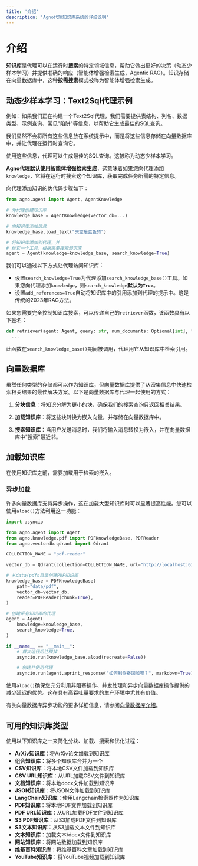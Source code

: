 ```yaml
---
title: '介绍'
description: 'Agno代理知识库系统的详细说明'
---
```


# 介绍

**知识库**是代理可以在运行时**搜索**的特定领域信息，帮助它做出更好的决策（动态少样本学习）并提供准确的响应（智能体增强检索生成，Agentic RAG）。知识存储在向量数据库中，这种**按需搜索**模式被称为智能体增强检索生成。

## 动态少样本学习：Text2Sql代理示例

例如：如果我们正在构建一个Text2Sql代理，我们需要提供表结构、列名、数据类型、示例查询、常见"陷阱"等信息，以帮助它生成最佳的SQL查询。

我们显然不会将所有这些信息放在系统提示中，而是将这些信息存储在向量数据库中，并让代理在运行时查询它。

使用这些信息，代理可以生成最佳的SQL查询。这被称为动态少样本学习。

**Agno代理默认使用智能体增强检索生成**，这意味着如果您向代理添加`knowledge`，它将在运行时搜索这个知识库，获取完成任务所需的特定信息。

向代理添加知识的伪代码步骤如下：

```python
from agno.agent import Agent, AgentKnowledge

# 为代理创建知识库
knowledge_base = AgentKnowledge(vector_db=...)

# 向知识库添加信息
knowledge_base.load_text("天空是蓝色的")

# 将知识库添加到代理，并
# 给它一个工具，根据需要搜索知识库
agent = Agent(knowledge=knowledge_base, search_knowledge=True)
```

我们可以通过以下方式让代理访问知识库：

* 设置`search_knowledge=True`为代理添加`search_knowledge_base()`工具。如果您向代理添加`knowledge`，则`search_knowledge`**默认为`True`**。
* 设置`add_references=True`自动将知识库中的引用添加到代理的提示中。这是传统的2023年RAG方法。

如果您需要完全控制知识库搜索，可以传递自己的`retriever`函数，该函数具有以下签名：

```python
def retriever(agent: Agent, query: str, num_documents: Optional[int], **kwargs) -> Optional[list[dict]]:
  ...
```

此函数在`search_knowledge_base()`期间被调用，代理用它从知识库中检索引用。

## 向量数据库

虽然任何类型的存储都可以作为知识库，但向量数据库提供了从密集信息中快速检索相关结果的最佳解决方案。以下是向量数据库与代理一起使用的方式：

1. **分块信息**：将知识分解为更小的块，确保我们的搜索查询只返回相关结果。

2. **加载知识库**：将这些块转换为嵌入向量，并存储在向量数据库中。

3. **搜索知识库**：当用户发送消息时，我们将输入消息转换为嵌入，并在向量数据库中"搜索"最近邻。

## 加载知识库

在使用知识库之前，需要加载用于检索的嵌入。

### 异步加载

许多向量数据库支持异步操作，这在加载大型知识库时可以显著提高性能。您可以使用`aload()`方法利用这一功能：

```python
import asyncio

from agno.agent import Agent
from agno.knowledge.pdf import PDFKnowledgeBase, PDFReader
from agno.vectordb.qdrant import Qdrant

COLLECTION_NAME = "pdf-reader"

vector_db = Qdrant(collection=COLLECTION_NAME, url="http://localhost:6333")

# 从data/pdfs目录创建PDF知识库
knowledge_base = PDFKnowledgeBase(
    path="data/pdf",
    vector_db=vector_db,
    reader=PDFReader(chunk=True),
)

# 创建带有知识库的代理
agent = Agent(
    knowledge=knowledge_base,
    search_knowledge=True,
)

if __name__ == "__main__":
    # 首次运行后注释掉
    asyncio.run(knowledge_base.aload(recreate=False))

    # 创建并使用代理
    asyncio.run(agent.aprint_response("如何制作泰国咖喱？", markdown=True))
```

使用`aload()`确保您充分利用非阻塞操作、并发处理和异步向量数据库操作提供的减少延迟的优势。这在具有高吞吐量要求的生产环境中尤其有价值。

有关向量数据库异步功能的更多详细信息，请参阅[向量数据库介绍](https://docs.agno.com/vectordb/introduction)。

## 可用的知识库类型

使用以下知识库之一来简化分块、加载、搜索和优化过程：

* **ArXiv知识库**：将ArXiv论文加载到知识库
* **组合知识库**：将多个知识库合并为一个
* **CSV知识库**：将本地CSV文件加载到知识库
* **CSV URL知识库**：从URL加载CSV文件到知识库
* **文档知识库**：将本地docx文件加载到知识库
* **JSON知识库**：将JSON文件加载到知识库
* **LangChain知识库**：使用Langchain检索器作为知识库
* **PDF知识库**：将本地PDF文件加载到知识库
* **PDF URL知识库**：从URL加载PDF文件到知识库
* **S3 PDF知识库**：从S3加载PDF文件到知识库
* **S3文本知识库**：从S3加载文本文件到知识库
* **文本知识库**：加载文本/docx文件到知识库
* **网站知识库**：将网站数据加载到知识库
* **维基百科知识库**：将维基百科文章加载到知识库
* **YouTube知识库**：将YouTube视频加载到知识库
